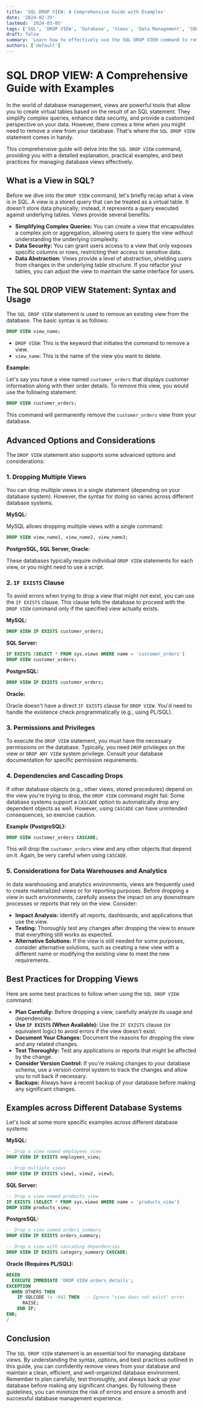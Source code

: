 ```yaml
---
title: 'SQL DROP VIEW: A Comprehensive Guide with Examples'
date: '2024-02-29'
lastmod: '2024-03-05'
tags: ['SQL', 'DROP VIEW', 'Database', 'Views', 'Data Management', 'SQL Tutorial', 'Database Administration']
draft: false
summary: 'Learn how to effectively use the SQL DROP VIEW command to remove views from your database. This guide provides a detailed explanation, practical examples, and best practices for managing database views in SQL.'
authors: ['default']
---
```


# SQL DROP VIEW: A Comprehensive Guide with Examples

In the world of database management, views are powerful tools that allow you to create virtual tables based on the result of an SQL statement. They simplify complex queries, enhance data security, and provide a customized perspective on your data. However, there comes a time when you might need to remove a view from your database. That's where the `SQL DROP VIEW` statement comes in handy.

This comprehensive guide will delve into the `SQL DROP VIEW` command, providing you with a detailed explanation, practical examples, and best practices for managing database views effectively.

## What is a View in SQL?

Before we dive into the `DROP VIEW` command, let's briefly recap what a view is in SQL. A view is a stored query that can be treated as a virtual table. It doesn't store data physically; instead, it represents a query executed against underlying tables.  Views provide several benefits:

*   **Simplifying Complex Queries:**  You can create a view that encapsulates a complex join or aggregation, allowing users to query the view without understanding the underlying complexity.
*   **Data Security:** You can grant users access to a view that only exposes specific columns or rows, restricting their access to sensitive data.
*   **Data Abstraction:** Views provide a level of abstraction, shielding users from changes in the underlying table structure.  If you refactor your tables, you can adjust the view to maintain the same interface for users.

## The SQL DROP VIEW Statement: Syntax and Usage

The `SQL DROP VIEW` statement is used to remove an existing view from the database.  The basic syntax is as follows:

```sql
DROP VIEW view_name;
```

*   `DROP VIEW`: This is the keyword that initiates the command to remove a view.
*   `view_name`: This is the name of the view you want to delete.

**Example:**

Let's say you have a view named `customer_orders` that displays customer information along with their order details. To remove this view, you would use the following statement:

```sql
DROP VIEW customer_orders;
```

This command will permanently remove the `customer_orders` view from your database.

## Advanced Options and Considerations

The `DROP VIEW` statement also supports some advanced options and considerations:

### 1. Dropping Multiple Views

You can drop multiple views in a single statement (depending on your database system).  However, the syntax for doing so varies across different database systems.

**MySQL:**

MySQL allows dropping multiple views with a single command:

```sql
DROP VIEW view_name1, view_name2, view_name3;
```

**PostgreSQL, SQL Server, Oracle:**

These databases typically require individual `DROP VIEW` statements for each view, or you might need to use a script.

### 2. `IF EXISTS` Clause

To avoid errors when trying to drop a view that might not exist, you can use the `IF EXISTS` clause. This clause tells the database to proceed with the `DROP VIEW` command only if the specified view actually exists.

**MySQL:**

```sql
DROP VIEW IF EXISTS customer_orders;
```

**SQL Server:**

```sql
IF EXISTS (SELECT * FROM sys.views WHERE name = 'customer_orders')
DROP VIEW customer_orders;
```

**PostgreSQL:**

```sql
DROP VIEW IF EXISTS customer_orders;
```

**Oracle:**

Oracle doesn't have a direct `IF EXISTS` clause for `DROP VIEW`. You'd need to handle the existence check programmatically (e.g., using PL/SQL).

### 3. Permissions and Privileges

To execute the `DROP VIEW` statement, you must have the necessary permissions on the database. Typically, you need `DROP` privileges on the view or `DROP ANY VIEW` system privilege.  Consult your database documentation for specific permission requirements.

### 4. Dependencies and Cascading Drops

If other database objects (e.g., other views, stored procedures) depend on the view you're trying to drop, the `DROP VIEW` command might fail. Some database systems support a `CASCADE` option to automatically drop any dependent objects as well.  However, using `CASCADE` can have unintended consequences, so exercise caution.

**Example (PostgreSQL):**

```sql
DROP VIEW customer_orders CASCADE;
```

This will drop the `customer_orders` view and any other objects that depend on it.  Again, be very careful when using `CASCADE`.

### 5. Considerations for Data Warehouses and Analytics

In data warehousing and analytics environments, views are frequently used to create materialized views or for reporting purposes.  Before dropping a view in such environments, carefully assess the impact on any downstream processes or reports that rely on the view.  Consider:

*   **Impact Analysis:**  Identify all reports, dashboards, and applications that use the view.
*   **Testing:**  Thoroughly test any changes after dropping the view to ensure that everything still works as expected.
*   **Alternative Solutions:**  If the view is still needed for some purposes, consider alternative solutions, such as creating a new view with a different name or modifying the existing view to meet the new requirements.

## Best Practices for Dropping Views

Here are some best practices to follow when using the `SQL DROP VIEW` command:

*   **Plan Carefully:** Before dropping a view, carefully analyze its usage and dependencies.
*   **Use `IF EXISTS` (When Available):** Use the `IF EXISTS` clause (or equivalent logic) to avoid errors if the view doesn't exist.
*   **Document Your Changes:**  Document the reasons for dropping the view and any related changes.
*   **Test Thoroughly:**  Test any applications or reports that might be affected by the change.
*   **Consider Version Control:**  If you're making changes to your database schema, use a version control system to track the changes and allow you to roll back if necessary.
*   **Backups:** Always have a recent backup of your database before making any significant changes.

## Examples across Different Database Systems

Let's look at some more specific examples across different database systems:

**MySQL:**

```sql
-- Drop a view named employees_view
DROP VIEW IF EXISTS employees_view;

-- Drop multiple views
DROP VIEW IF EXISTS view1, view2, view3;
```

**SQL Server:**

```sql
-- Drop a view named products_view
IF EXISTS (SELECT * FROM sys.views WHERE name = 'products_view')
DROP VIEW products_view;
```

**PostgreSQL:**

```sql
-- Drop a view named orders_summary
DROP VIEW IF EXISTS orders_summary;

-- Drop a view with cascading dependencies
DROP VIEW IF EXISTS category_summary CASCADE;
```

**Oracle (Requires PL/SQL):**

```sql
BEGIN
  EXECUTE IMMEDIATE 'DROP VIEW orders_details';
EXCEPTION
  WHEN OTHERS THEN
    IF SQLCODE != -942 THEN  -- Ignore "view does not exist" error
      RAISE;
    END IF;
END;
/
```

## Conclusion

The `SQL DROP VIEW` statement is an essential tool for managing database views. By understanding the syntax, options, and best practices outlined in this guide, you can confidently remove views from your database and maintain a clean, efficient, and well-organized database environment. Remember to plan carefully, test thoroughly, and always back up your database before making any significant changes. By following these guidelines, you can minimize the risk of errors and ensure a smooth and successful database management experience.